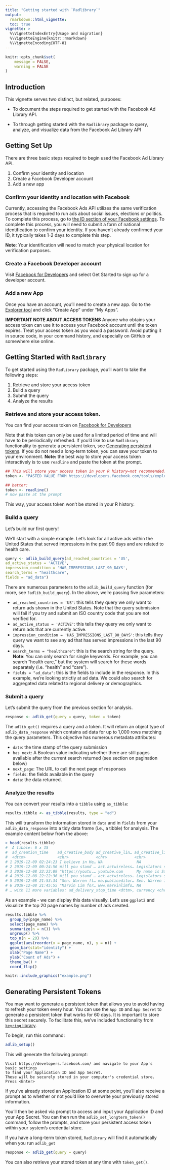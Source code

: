 ```yaml
---
title: "Getting started with `Radlibrary`"
output:
  rmarkdown::html_vignette:
  toc: true
vignette: >
  %\VignetteIndexEntry{Usage and migration}
  %\VignetteEngine{knitr::rmarkdown}
  %\VignetteEncoding{UTF-8}
---
```


```r
knitr::opts_chunk$set(
    message = FALSE,
    warning = FALSE
)
```

## Introduction

This vignette serves two distinct, but related, purposes:

* To document the steps required to get started with the Facebook 
  Ad Library API. 
  
* To  through getting started with the `Radlibrary` package to query, analyze, 
  and visualize data from the Facebook Ad Library API 

## Getting Set Up 

There are three basic steps required to begin used the Facebook Ad Library API. 

1. Confirm your identity and location
2. Create a Facebook Developer account
3. Add a new app
 
 
### Confirm your identity and location with Facebook

Currently, accessing the Facebook Ads API utilizes the same verification process that is required to run ads about social issues, elections or politics. To complete this process, go to [the ID section of your Facebook settings](https://www.facebook.com/ID). To complete this process, you will need to submit a form of national identification to confirm your identity. If you haven't already confirmed your ID, it typically takes 1-2 days to complete this step. 

**Note**: Your identification will need to match your physical location for verification purposes. 

### Create a Facebook Developer account 

Visit [Facebook for Developers](https://developers.facebook.com/) and select Get Started to sign up for a developer account.

### Add a new App

Once you have an account, you'll need to create a new app. Go to the [Explorer tool](https://developers.facebook.com/tools/explorer/) and click "Create App" under "My Apps".


**IMPORTANT NOTE ABOUT ACCESS TOKENS**
Anyone who obtains your access token can use it to access your Facebook account until the token expires. Treat your access token as you would a password. Avoid putting it in source code, in your command history, and especially on GitHub or somewhere else online. 

## Getting Started with `Radlibrary`

To get started using the `Radlibrary` package, you'll want to take the following steps: 

1. Retrieve and store your access token 
2. Build a query
3. Submit the query 
4. Analyze the results 

### Retrieve and store your access token. 

You can find your access token on [Facebook for Developers](https://developers.facebook.com/tools/explorer/")

Note that this token can only be used for a limited period of time and will have to be periodically refreshed. If you'd like to use `Radlibrary` functionality to generate a persistent token, see [Generating persistent tokens](#generating-persistent-tokens). If you do not need a long-term token, you can save your token to your environment. **Note:** the best way to store your access token interactively is to use `readline` and paste the token at the prompt.

```r
## This will store your access token in your R history—not recommended!
token <- "PASTED VALUE FROM https://developers.facebook.com/tools/explorer/"

## better:
token <- readline()
# now paste at the prompt
```

This way, your access token won't be stored in your R history.

### Build a query 

Let's build our first query!

We'll start with a simple example. Let's look for all active ads within the United States that served impressions in the past 90 days and are related to health care. 

```r
query <- adlib_build_query(ad_reached_countries = 'US', 
ad_active_status = 'ACTIVE', 
impression_condition = 'HAS_IMPRESSIONS_LAST_90_DAYS', 
search_terms = "healthcare",
fields = "ad_data")
```

There are numerous parameters to the `adlib_build_query` function (for more, see `?adlib_build_query`). In the above, we're passing five parameters: 

*  `ad_reached_countries = 'US'`: this tells they query we only want to return ads shown in the United States. Note that the query submission will fail if you try and submit an ISO country code that you are not verified for. 
*  `ad_active_status = 'ACTIVE'`: this tells they query we only want to return ads that are currently active. 
*  `impression_condition = 'HAS_IMPRESSIONS_LAST_90_DAYS'`: this tells they query we want to see any ad that has served impressions in the last 90 days. 
*  `search_terms = "healthcare"`: this is the search string for the query. **Note**: You can only search for single keywords. For example, you can search “health care,” but the system will search for these words separately (i.e. “health” and “care”).
*  `fields = "ad_data"`: this is the fields to include in the response. In this example, we're looking strictly at ad data. We could also search for aggregated data related to regional delivery or demographics. 


### Submit a query 

Let's submit the query from the previous section for analysis. 

```r
response <- adlib_get(query = query, token = token)
```

The `adlib_get()` requires a query and a token. It will return an object type of `adlib_data_response` which contains ad data for up to 1,000 rows matching the query parameters. This objective has numerous metadata attributes:

* `date`: the time stamp of the query submission
* `has_next`: A Boolean value indicating whether there are still pages available after the current search returned (see section on pagination below) 
* `next_page`: The URL to call the next page of responses
* `fields`: the fields available in the query 
* `data`: the data returned. 

### Analyze the results

You can convert your results into a `tibble` using `as_tibble`:

```r
results.tibble <- as_tibble(results, type = "ad")
```

This will transform the information stored in `data` and in `fields` from your `adlib_data_response` into a tidy data frame (i.e., a tibble) for analysis. The example content below from the above: 

```r
> head(results.tibble)
#  A tibble: 6 x 15
#  ad_creation_time    ad_creative_body ad_creative_lin… ad_creative_lin… 
#  <dttm>              <chr>            <chr>            <chr>           
# 1 2019-12-09 02:24:23 I believe in He… NA               NA              
# 2 2019-12-09 00:24:56 Will you stand … act.actwireless… Legislators sho… 
# 3 2019-12-08 22:23:09 "https://youtu.… youtube.com      My name is Stev… 
# 4 2019-12-08 22:22:36 Will you stand … act.actwireless… Legislators sho… 
# 5 2019-12-08 21:53:34 "Sen. Warren fl… ma.publiceditor… Sen. Warren is … 
# 6 2019-12-08 21:45:55 "Marvin Lim for… www.marvinlimfo… NA               
# … with 11 more variables: ad_delivery_stop_time <dttm>, currency <chr> ... 
``` 

As an example - we can display this  data visually.  Let's use `ggplot2` and visualize the top 20 page names by number of ads created. 

```r
results.tibble %>%
  group_by(page_name) %>%
  select(page_name) %>%
  summarize(n = n()) %>%
  ungroup() %>%
  top_n(n = 20) %>%
  ggplot(aes(reorder(x = page_name, n), y = n)) + 
  geom_bar(stat="identity") + 
  xlab("Page Name") + 
  ylab("Count of Ads") + 
  theme_bw() + 
  coord_flip()
```

```r
knitr::include_graphics("example.png")
```

## Generating Persistent Tokens 

You may want to generate a persistent token that allows you to avoid having to refresh your token every hour. You can use the `App ID` and `App Secret` to generate a persistent token that works for 60 days. It is important to store this secret securely. To facilitate this, we've included functionality from [`keyring` library](https://cran.r-project.org/web/packages/keyring/index.html).

To begin, run this command: 

```r
adlib_setup()
```

This will generate the following prompt: 

```
Visit https://developers.facebook.com/ and navigate to your App's basic settings
to find your Application ID and App Secret.
These will be securely stored in your computer's credential store.
Press <Enter>
```

If you've already stored an Application ID at some point, you'll also receive a prompt as to whether or not you'd like to overwrite your previously stored information. 

You'll then be asked via prompt to access and input your Application ID and your App Secret. You can then run the `adlib_set_longterm_token()` command, follow the prompts, and store your persistent access token within your system's credential store. 

If you have a long-term token stored, `Radlibrary` will find it automatically when you run `adlib_get`

```r
response <- adlib_get(query = query)
```

You can also retrieve your stored token at any time with `token_get()`.
